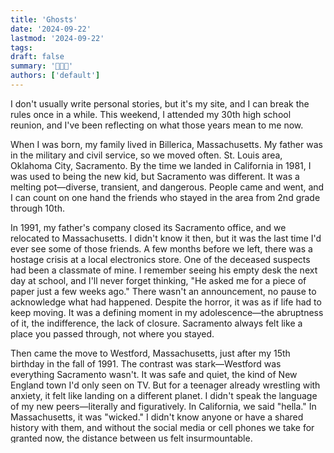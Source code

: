 ```yaml
---
title: 'Ghosts'
date: '2024-09-22'
lastmod: '2024-09-22'
tags:
draft: false
summary: '👻👻👻'
authors: ['default']
---
```


I don't usually write personal stories, but it's my site, and I can break the rules once in a while. This weekend, I attended my 30th high school reunion, and I've been reflecting on what those years mean to me now.

When I was born, my family lived in Billerica, Massachusetts. My father was in the military and civil service, so we moved often. St. Louis area, Oklahoma City, Sacramento. By the time we landed in California in 1981, I was used to being the new kid, but Sacramento was different. It was a melting pot—diverse, transient, and dangerous. People came and went, and I can count on one hand the friends who stayed in the area from 2nd grade through 10th.

In 1991, my father's company closed its Sacramento office, and we relocated to Massachusetts. I didn't know it then, but it was the last time I'd ever see some of those friends. A few months before we left, there was a hostage crisis at a local electronics store. One of the deceased suspects had been a classmate of mine. I remember seeing his empty desk the next day at school, and I'll never forget thinking, "He asked me for a piece of paper just a few weeks ago." There wasn't an announcement, no pause to acknowledge what had happened. Despite the horror, it was as if life had to keep moving. It was a defining moment in my adolescence—the abruptness of it, the indifference, the lack of closure. Sacramento always felt like a place you passed through, not where you stayed.

Then came the move to Westford, Massachusetts, just after my 15th birthday in the fall of 1991. The contrast was stark—Westford was everything Sacramento wasn't. It was safe and quiet, the kind of New England town I'd only seen on TV. But for a teenager already wrestling with anxiety, it felt like landing on a different planet. I didn't speak the language of my new peers—literally and figuratively. In California, we said "hella." In Massachusetts, it was "wicked." I didn't know anyone or have a shared history with them, and without the social media or cell phones we take for granted now, the distance between us felt insurmountable.

I've always had an eidetic memory. It's a blessing and a curse. You don't get to choose what sticks with you; the bad memories linger as vividly as the good ones. That's the problem with nostalgia—it's a double-edged sword. For years, I didn't want to go back to Westford. Not because of the people but because of the memories. I didn't want to dredge up the past, to rattle around in those feelings of isolation and awkwardness that dominated my teenage years.

But one of my old classmates, through what can only be described as delicate negotiations ("Just come to the damn reunion!"), convinced me to go. So I did. I cued up a '90s playlist on Spotify and drove down memory lane, butterflies in my stomach.

And my perspective couldn't have been more wrong.

For four hours, I reconnected with people I hadn't seen in three decades. We laughed about the past, shared stories about our kids, and reminisced about those high school years. And somewhere in the middle of all that, I realized something I hadn't expected: I wasn't as alone as I thought I was back then. We all felt it—the anxiety, the pressure, the sense of being on the outside looking in. Despite not being raised as a part of that community, we still shared the time spent together, feeling those strange, awkward feelings. I had never considered that part before.

It's funny how time changes your perspective. As a teenager, I thought everyone else had it all figured out. But the truth is, we were all just trying to survive those years, each hanging by a thread; somehow, that struggle to connect and belong bonded us more than I ever realized.

That's when it hit me: these people, this place, these memories—they're all still with me, like ghosts—not haunting me but shaping me. The Grey Ghosts may have been just a high school mascot, but the metaphor extends far beyond that. These relationships linger in the good and the bad, the anxiety and the joy. They become part of who we are, even if we move across the country or haven't seen each other for 30 years.
We often think we can leave the past behind, but the truth is it stays with us. And maybe that's a good thing. The ghosts of our past aren't there to torment us but to remind us of where we've been and how far we've come.
As I stood at the reunion, talking to people who knew me when I was most awkward, anxious, and unsure, I realized something: I wouldn't trade those memories for anything. The years have a way of softening the edges of our pain and sharpening the moments of connection. And in the end, that's what lasts.

Like ghosts.